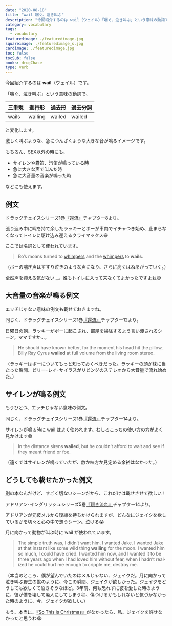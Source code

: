 ```yaml
---
date: "2020-08-18"
title: "wail 喘ぐ、泣き叫ぶ"
description: "今回紹介するのは wail（ウェイル）「喘ぐ、泣き叫ぶ」という意味の動詞です。例文は、ドラッグチェイスシリーズ1巻『還流』より"
category: vocabulary
tags:
  - vocabulary
featuredimage: ./featuredimage.jpg
squareimage: ./featuredimage_s.jpg
cardimage: ./featuredimage.jpg
toc: false
tocSub: false
books: drugChase
type: verb
---
```



今回紹介するのは __wail__（ウェイル）です。  

「喘ぐ、泣き叫ぶ」という意味の動詞で、

|三単現|進行形|過去形|過去分詞|
|---|---|---|---|
|wails|wailing|wailed|wailed|

と変化します。

激しく叫ぶような、急につんざくような大きな音が鳴るイメージです。

もちろん、SEX以外の時にも、

- サイレンや霧笛、汽笛が鳴っている時
- 急に大きな声で叫んだ時
- 急に大音量の音楽が鳴った時

などにも使えます。

<VocabularySeriesMoan current="wail" />

## 例文

ドラッグチェイスシリーズ1巻[『還流』](/mm-romance/the-mermaid-murders/)チャプター8より。

張り込み中に暇を持て余したラッキーとボーが車内でイチャつき始め、止まらなくなってトイレに駆け込み迎えるクライマックス😆

ここでは名詞として使われています。

<Blockquote book srcBook="diversion" lang="en" chapter="8">
Bo’s moans turned to <a href="/vocabulary/whimper/">whimpers</a> and the <a href="/vocabulary/whimper/">whimpers</a> to <strong>wails</strong>.
</Blockquote>

<p className="translation">（ボーの喘ぎ声はすすり泣きのような声になり、さらに高くはねあがっていく。）</p>

全然声を抑える気がない…。誰もトイレに入って来なくてよかったですよね😅

## 大音量の音楽が鳴る例文

エッチじゃない意味の例文も載せておきますね。

同じく、ドラッグチェイスシリーズ1巻[『還流』](/mm-romance/the-mermaid-murders/)チャプター12より。

日曜日の朝、ラッキーがボーに起こされ、部屋を掃除するよう言い渡されるシーン。ママですか…。

<Blockquote book srcBook="diversion" lang="en" chapter="12">
He should have known better, for the moment his head hit the pillow, Billy Ray Cyrus <strong>wailed</strong> at full volume from the living room stereo.
</Blockquote>

<p className="translation">（ラッキーはボーについてもっと知っておくべきだった。ラッキーの頭が枕に当たった瞬間、ビリー･レイ･サイラスがリビングのステレオから大音量で流れ始めた。）</p>

## サイレンが鳴る例文

もうひとつ、エッチじゃない意味の例文。

同じく、ドラッグチェイスシリーズ1巻[『還流』](/mm-romance/the-mermaid-murders/)チャプター14より。

サイレンが鳴る時に wail はよく使われます。むしろこっちの使い方の方がよく見かけます😅

<Blockquote book srcBook="diversion" lang="en" chapter="14">
In the distance sirens <strong>wailed</strong>, but he couldn’t afford to wait and see if they meant friend or foe.
</Blockquote>

<p className="translation">（遠くではサイレンが鳴っていたが、敵か味方か見定める余裕はなかった。）</p>

## どうしても載せたかった例文

別の本なんだけど、すごく切ないシーンだから、これだけは載せさせて欲しい！

アドリアン･イングリッシュシリーズ5巻[『瞑き流れ』](https://amzn.to/3g0rH6P)チャプター14より。

アドリアンが元彼メルから復縁を持ちかけられますが、どんなにジェイクを欲しているかを切々と心の中で想うシーン。泣ける😭

月に向かって動物が叫ぶ時に wail が使われています。

<Blockquote book srcBook="darkTide" lang="en" chapter="14">
The simple truth was, I didn’t want him. I wanted Jake. I wanted Jake at that instant like some wild thing <strong>wailing</strong> for the moon. I wanted him so much, I could have cried. I wanted him now, and I wanted it to be three years ago when I had loved him without fear, when I hadn’t realized he could hurt me enough to cripple me, destroy me.
</Blockquote>

<p className="translation">（本当のところ、僕が望んでいたのはメルじゃない、ジェイクだ。月に向かって泣き叫ぶ野生の獣のように、今この瞬間、ジェイクが欲しかった。ジェイクをどうしても欲しくて泣きそうなほど。3年前、何も恐れずに彼を愛した時のように、彼が僕を壊して廃人にしてしまう程、傷つけるかもしれないと気づかなかった時のように、今、ジェイクが欲しい。）</p>

もう、本当に、[『So This is Christmas』](https://amzn.to/311KISf)がなかったら、私、ジェイクを許せなかったと思うわ😭

<VocabularyFooter book="diversion" />
